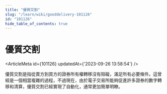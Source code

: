 ```yaml
---
title: "優質交割"
slug: "/learn/wiki/gooddelivery-101126"
id: "101126"
hide_table_of_contents: true
---
```



# 優質交割

<ArticleMeta id={101126} updatedAt={'2023-09-26 13:58:54'} />
<div className='border-solid border-b border-t-0 my-4 border-[var(--ifm-color-gray-300)]' />

優質交割是指從賣方到買方的證券所有權轉移沒有阻礙，滿足所有必要條件。這曾經是一個相當複雜的過程，不過現在，由於電子交易所能夠促進許多證券的數字轉移和清算，優質交割已經實現了自動化，通常更加簡單明瞭。
